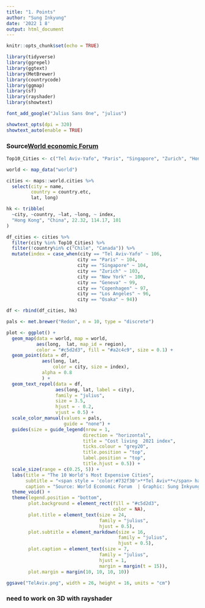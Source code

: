 ```yaml
---
title: "1. Points"
author: "Sung Inkyung"
date: '2022 1 8'
output: html_document
---
```


```r
knitr::opts_chunk$set(echo = TRUE)
```

```r
library(tidyverse)
library(ggrepel)
library(ggtext)
library(MetBrewer)
library(countrycode)
library(ggmap)
library(sf)
library(rayshader)
library(showtext)

font_add_google("Julius Sans One", "julius")

showtext_opts(dpi = 320)
showtext_auto(enable = TRUE)                                  
```

### Source[World economic Forum](https://www.weforum.org/agenda/2021/12/tel-aviv-most-expensive-city-index/)

```r
Top10_Cities <- c("Tel Aviv-Yafo", "Paris", "Singapore", "Zurich", "Hong Kong", "New York", "Geneva", "Copenhagen", "Los Angeles", "Osaka")

world <- map_data("world")

cities <- maps::world.cities %>% 
  select(city = name, 
         country = country.etc,
         lat, long) 

hk <- tribble(
  ~city, ~country, ~lat, ~long, ~ index,
  "Hong Kong", "China", 22.32, 114.17, 101
)

df_cities <- cities %>% 
  filter(city %in% Top10_Cities) %>% 
  filter(!country%in% c("Chile", "Canada")) %>% 
  mutate(index = case_when(city == "Tel Aviv-Yafo" ~ 106,
                          city == "Paris" ~ 104,
                          city == "Singapore" ~ 104,
                          city == "Zurich" ~ 103,
                          city == "New York" ~ 100,
                          city == "Geneva" ~ 99,
                          city == "Copenhagen" ~ 97,
                          city == "Los Angeles" ~ 96,
                          city == "Osaka" ~ 94))

df <- rbind(df_cities, hk)

```


```r
pals <- met.brewer("Redon", n = 10, type = "discrete")

plot <- ggplot() +
  geom_map(data = world, map = world,
           aes(long,  lat, map_id = region),
           color = "#c5d2d3", fill = "#a2c4c9", size = 0.1) +
  geom_point(data = df,
             aes(long, lat, 
                 color = city, size = index),
             alpha = 0.8
             ) +
  geom_text_repel(data = df,
                  aes(long, lat, label = city),
                  family = "julius",
                  size = 3.5,
                  hjust = - 0.2,
                  vjust = 0.5) +
  scale_color_manual(values = pals,
                     guide = "none") +
  guides(size = guide_legend(nrow = 1,
                            direction = "horizontal",
                            title = "Cost living  2021 index",
                            ticks.colour = "grey20",
                            title.position = "top",
                            label.position = "top",
                            title.hjust = 0.5)) +
  scale_size(range = c(0.25, 5)) +
  labs(title = "The 10 World's Most Expensive Cities",
       subtitle = "<span style = 'color:#732f30'>**Tel Aviv**</span> has the highest cost living in the world",
       caption = "Source: World Economic Forum  | Graphic: Sung Inkyung") +
  theme_void() +
  theme(legend.position = "bottom",
        plot.background = element_rect(fill = "#c5d2d3",
                                       color = NA),
        plot.title = element_text(size = 24, 
                                  family = "julius",
                                  hjust = 0.5),
        plot.subtitle = element_markdown(size = 16, 
                                         family = "julius",
                                         hjust = 0.5),
        plot.caption = element_text(size = 7, 
                                  family = "julius",
                                  hjust = 1,
                                  margin = margin(t = 15)),
        plot.margin = margin(10, 10, 10, 10))

ggsave("TelAviv.png", width = 26, height = 16, units = "cm")
```

### need to work on 3D with rayshader

